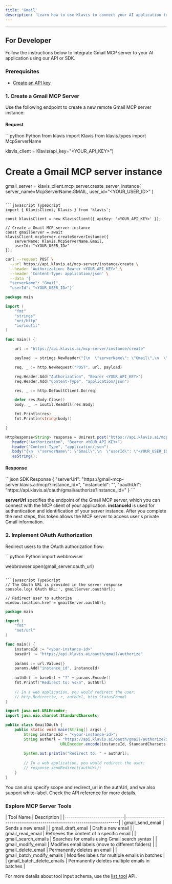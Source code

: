 ```yaml
---
title: 'Gmail'
description: 'Learn how to use Klavis to connect your AI application to Gmail MCP Server'
---
```



<NoCodeSnippet />

---

## For Developer

Follow the instructions below to integrate Gmail MCP server to your AI application using our API or SDK.

### Prerequisites

- [Create an API key](https://www.klavis.ai/home/api-keys)

### 1. Create a Gmail MCP Server

Use the following endpoint to create a new remote Gmail MCP server instance:

#### Request
<CodeGroup>
```python Python
from klavis import Klavis
from klavis.types import McpServerName

klavis_client = Klavis(api_key="<YOUR_API_KEY>")

# Create a Gmail MCP server instance
gmail_server = klavis_client.mcp_server.create_server_instance(
    server_name=McpServerName.GMAIL,
    user_id="<YOUR_USER_ID>"
)
```

```javascript TypeScript
import { KlavisClient, Klavis } from 'klavis';

const klavisClient = new KlavisClient({ apiKey: '<YOUR_API_KEY>' });

// Create a Gmail MCP server instance
const gmailServer = await klavisClient.mcpServer.createServerInstance({
    serverName: Klavis.McpServerName.Gmail,
    userId: "<YOUR_USER_ID>"
});
```

```bash cURL
curl --request POST \
  --url https://api.klavis.ai/mcp-server/instance/create \
  --header 'Authorization: Bearer <YOUR_API_KEY>' \
  --header 'Content-Type: application/json' \
  --data '{
  "serverName": "Gmail",
  "userId": "<YOUR_USER_ID>"}'
```

```go Go
package main

import (
	"fmt"
	"strings"
	"net/http"
	"io/ioutil"
)

func main() {

	url := "https://api.klavis.ai/mcp-server/instance/create"

	payload := strings.NewReader("{\n  \"serverName\": \"Gmail\",\n  \"userId\": \"<YOUR_USER_ID>\"\n}")

	req, _ := http.NewRequest("POST", url, payload)

	req.Header.Add("Authorization", "Bearer <YOUR_API_KEY>")
	req.Header.Add("Content-Type", "application/json")

	res, _ := http.DefaultClient.Do(req)

	defer res.Body.Close()
	body, _ := ioutil.ReadAll(res.Body)

	fmt.Println(res)
	fmt.Println(string(body))

}
```

```java Java
HttpResponse<String> response = Unirest.post("https://api.klavis.ai/mcp-server/instance/create")
  .header("Authorization", "Bearer <YOUR_API_KEY>")
  .header("Content-Type", "application/json")
  .body("{\n  \"serverName\": \"Gmail\",\n  \"userId\": \"<YOUR_USER_ID>\"\n}")
  .asString();
```
</CodeGroup>

#### Response
<CodeGroup>
```json SDK Response
{
  "serverUrl": "https://gmail-mcp-server.klavis.ai/mcp/?instance_id=<instance-id>",
  "instanceId": "<instance-id>",
  "oauthUrl": "https://api.klavis.ai/oauth/gmail/authorize?instance_id=<instance-id>"
}
```
</CodeGroup>

<Check>**serverUrl** specifies the endpoint of the Gmail MCP server, which you can connect with the MCP client of your application.</Check>
<Note>**instanceId** is used for authentication and identification of your server instance. After you complete the next steps, this token allows the MCP server to access user's private Gmail information.</Note>

### 2. Implement OAuth Authorization

Redirect users to the OAuth authorization flow:

<CodeGroup>
```python Python
import webbrowser

webbrowser.open(gmail_server.oauth_url)
```

```javascript TypeScript
// The OAuth URL is provided in the server response
console.log('OAuth URL:', gmailServer.oauthUrl);

// Redirect user to authorize
window.location.href = gmailServer.oauthUrl;
```

```go Go
package main

import (
    "fmt"
    "net/url"
)

func main() {
    instanceId := "<your-instance-id>"
    baseUrl := "https://api.klavis.ai/oauth/gmail/authorize"
    
    params := url.Values{}
    params.Add("instance_id", instanceId)
    
    authUrl := baseUrl + "?" + params.Encode()
    fmt.Printf("Redirect to: %s\n", authUrl)
    
    // In a web application, you would redirect the user:
    // http.Redirect(w, r, authUrl, http.StatusFound)
}
```

```java Java
import java.net.URLEncoder;
import java.nio.charset.StandardCharsets;

public class GmailOAuth {
    public static void main(String[] args) {
        String instanceId = "<your-instance-id>";
        String authUrl = "https://api.klavis.ai/oauth/gmail/authorize?instance_id=" + 
                        URLEncoder.encode(instanceId, StandardCharsets.UTF_8);
        
        System.out.println("Redirect to: " + authUrl);
        
        // In a web application, you would redirect the user:
        // response.sendRedirect(authUrl);
    }
}
```
</CodeGroup>

<Tip>
You can also specify scope and redirect_url in the authUrl, and we also support white-label. Check the API reference for more details.
</Tip>

### Explore MCP Server Tools

<Accordion title="Tools Information">
| Tool Name                   | Description                                                              |
|-----------------------------|--------------------------------------------------------------------------|
| gmail_send_email            | Sends a new email                                                        |
| gmail_draft_email           | Draft a new email                                                        |
| gmail_read_email            | Retrieves the content of a specific email                                |
| gmail_search_emails         | Searches for emails using Gmail search syntax                            |
| gmail_modify_email          | Modifies email labels (move to different folders)                        |
| gmail_delete_email          | Permanently deletes an email                                             |
| gmail_batch_modify_emails   | Modifies labels for multiple emails in batches                           |
| gmail_batch_delete_emails   | Permanently deletes multiple emails in batches                           |
</Accordion>

<Note>For more details about tool input schema, use the [list_tool](https://docs.klavis.ai/api-reference/mcp-server/list-tools) API.</Note> 